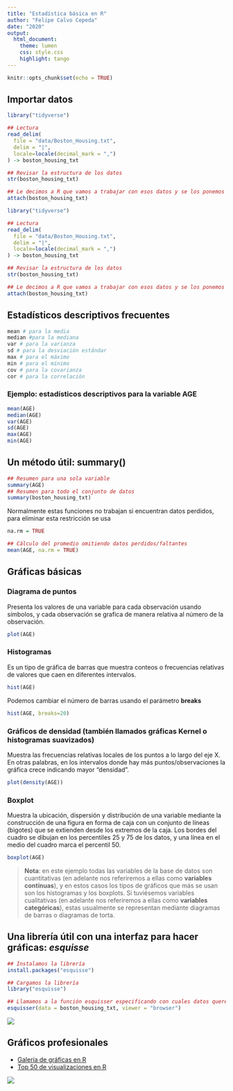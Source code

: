 ```yaml
---
title: "Estadística básica en R"
author: "Felipe Calvo Cepeda"
date: "2020"
output: 
  html_document:
    theme: lumen
    css: style.css
    highlight: tango
---
```


```r
knitr::opts_chunk$set(echo = TRUE)
```

## Importar datos

```r
library("tidyverse")

## Lectura
read_delim(
  file = "data/Boston_Housing.txt",
  delim = "|", 
  locale=locale(decimal_mark = ",")
) -> boston_housing_txt

## Revisar la estructura de los datos
str(boston_housing_txt)

## Le decimos a R que vamos a trabajar con esos datos y se los ponemos "en primer plano"
attach(boston_housing_txt)
```

```r
library("tidyverse")

## Lectura
read_delim(
  file = "data/Boston_Housing.txt",
  delim = "|", 
  locale=locale(decimal_mark = ",")
) -> boston_housing_txt

## Revisar la estructura de los datos
str(boston_housing_txt)

## Le decimos a R que vamos a trabajar con esos datos y se los ponemos "en primer plano"
attach(boston_housing_txt)
```

## Estadísticos descriptivos frecuentes

```r
mean # para la media
median #para la mediana
var # para la varianza
sd # para la desviación estándar
max # para el máximo
min # para el mínimo
cov # para la covarianza
cor # para la correlación
```

### Ejemplo: estadísticos descriptivos para la variable AGE

```r
mean(AGE)
median(AGE)
var(AGE)
sd(AGE)
max(AGE)
min(AGE)
```

## Un método útil: summary()

```r
## Resumen para una sola variable
summary(AGE)
## Resumen para todo el conjunto de datos
summary(boston_housing_txt)
```

Normalmente estas funciones no trabajan si encuentran datos perdidos, para eliminar esta restricción se usa

```r
na.rm = TRUE

## Cálculo del promedio omitiendo datos perdidos/faltantes
mean(AGE, na.rm = TRUE)
```

## Gráficas básicas

### Diagrama de puntos

Presenta los valores de una variable para cada observación usando símbolos, y cada observación se grafica de manera relativa al número de la observación.

```r
plot(AGE)
```

### Histogramas

Es un tipo de gráfica de barras que muestra conteos o frecuencias relativas de valores que caen en diferentes intervalos.

```r
hist(AGE)
```

Podemos cambiar el número de barras usando el parámetro **breaks**

```r
hist(AGE, breaks=20)
```

### Gráficos de densidad (también llamados gráficas Kernel o histogramas suavizados)

Muestra las frecuencias relativas locales de los puntos a lo largo del eje X. En otras palabras, en los intervalos donde hay más puntos/observaciones la gráfica crece indicando mayor "densidad".

```r
plot(density(AGE))
```

### Boxplot

Muestra la ubicación, dispersión y distribución de una variable mediante la construcción de una figura en forma de caja con un conjunto de líneas (bigotes) que se extienden desde los extremos de la caja. Los bordes del cuadro se dibujan en los percentiles 25 y 75 de los datos, y una línea en el medio del cuadro marca el percentil 50.

```r
boxplot(AGE)
```

> **Nota**: en este ejemplo todas las variables de la base de datos son cuantitativas (en adelante nos referiremos a ellas como **variables contínuas**), y en estos casos los tipos de gráficos que más se usan son los histogramas y los boxplots. Si tuviésemos variables cualitativas (en adelante nos referiremos a ellas como **variables categóricas**), estas usualmente se representan mediante diagramas de barras o diagramas de torta. 

## Una librería útil con una interfaz para hacer gráficas: *esquisse*

```r
## Instalamos la librería
install.packages("esquisse")

## Cargamos la librería
library("esquisse")

## Llamamos a la función esquisser especificando con cuales datos queremos trabajar
esquisser(data = boston_housing_txt, viewer = "browser")
```

![](esquisser.png)

## Gráficos profesionales

* [Galería de gráficas en R](https://www.r-graph-gallery.com/)
* [Top 50 de visualizaciones en R](http://r-statistics.co/Top50-Ggplot2-Visualizations-MasterList-R-Code.html)

![](graficas-r.png)

&nbsp;